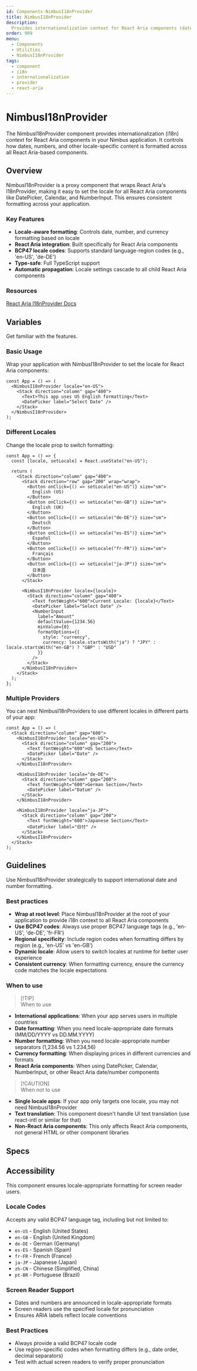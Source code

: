 ```yaml
---
id: Components-NimbusI18nProvider
title: NimbusI18nProvider
description:
  Provides internationalization context for React Aria components (dates, numbers, etc.)
order: 999
menu:
  - Components
  - Utilities
  - NimbusI18nProvider
tags:
  - component
  - i18n
  - internationalization
  - provider
  - react-aria
---
```


# NimbusI18nProvider

The NimbusI18nProvider component provides internationalization (i18n) context for React Aria components in your Nimbus application. It controls how dates, numbers, and other locale-specific content is formatted across all React Aria-based components.

## Overview

NimbusI18nProvider is a proxy component that wraps React Aria's I18nProvider, making it easy to set the locale for all React Aria components like DatePicker, Calendar, and NumberInput. This ensures consistent formatting across your application.

### Key Features

- **Locale-aware formatting**: Controls date, number, and currency formatting based on locale
- **React Aria integration**: Built specifically for React Aria components
- **BCP47 locale codes**: Supports standard language-region codes (e.g., 'en-US', 'de-DE')
- **Type-safe**: Full TypeScript support
- **Automatic propagation**: Locale settings cascade to all child React Aria components

### Resources

[React Aria I18nProvider Docs](https://react-spectrum.adobe.com/react-aria/I18nProvider.html)

## Variables

Get familiar with the features.

### Basic Usage

Wrap your application with NimbusI18nProvider to set the locale for React Aria components:

```jsx-live
const App = () => (
  <NimbusI18nProvider locale="en-US">
    <Stack direction="column" gap="400">
      <Text>This app uses US English formatting</Text>
      <DatePicker label="Select Date" />
    </Stack>
  </NimbusI18nProvider>
);
```

### Different Locales

Change the locale prop to switch formatting:

```jsx-live
const App = () => {
  const [locale, setLocale] = React.useState("en-US");

  return (
    <Stack direction="column" gap="400">
      <Stack direction="row" gap="200" wrap="wrap">
        <Button onClick={() => setLocale("en-US")} size="sm">
          English (US)
        </Button>
        <Button onClick={() => setLocale("en-GB")} size="sm">
          English (UK)
        </Button>
        <Button onClick={() => setLocale("de-DE")} size="sm">
          Deutsch
        </Button>
        <Button onClick={() => setLocale("es-ES")} size="sm">
          Español
        </Button>
        <Button onClick={() => setLocale("fr-FR")} size="sm">
          Français
        </Button>
        <Button onClick={() => setLocale("ja-JP")} size="sm">
          日本語
        </Button>
      </Stack>

      <NimbusI18nProvider locale={locale}>
        <Stack direction="column" gap="400">
          <Text fontWeight="600">Current Locale: {locale}</Text>
          <DatePicker label="Select Date" />
          <NumberInput
            label="Amount"
            defaultValue={1234.56}
            minValue={0}
            formatOptions={{
              style: "currency",
              currency: locale.startsWith("ja") ? "JPY" : locale.startsWith("en-GB") ? "GBP" : "USD"
            }}
          />
        </Stack>
      </NimbusI18nProvider>
    </Stack>
  );
};
```

### Multiple Providers

You can nest NimbusI18nProviders to use different locales in different parts of your app:

```jsx-live
const App = () => (
  <Stack direction="column" gap="600">
    <NimbusI18nProvider locale="en-US">
      <Stack direction="column" gap="200">
        <Text fontWeight="600">US Section</Text>
        <DatePicker label="Date" />
      </Stack>
    </NimbusI18nProvider>

    <NimbusI18nProvider locale="de-DE">
      <Stack direction="column" gap="200">
        <Text fontWeight="600">German Section</Text>
        <DatePicker label="Datum" />
      </Stack>
    </NimbusI18nProvider>

    <NimbusI18nProvider locale="ja-JP">
      <Stack direction="column" gap="200">
        <Text fontWeight="600">Japanese Section</Text>
        <DatePicker label="日付" />
      </Stack>
    </NimbusI18nProvider>
  </Stack>
);
```

## Guidelines

Use NimbusI18nProvider strategically to support international date and number formatting.

### Best practices

- **Wrap at root level**: Place NimbusI18nProvider at the root of your application to provide i18n context to all React Aria components
- **Use BCP47 codes**: Always use proper BCP47 language tags (e.g., 'en-US', 'de-DE', 'fr-FR')
- **Regional specificity**: Include region codes when formatting differs by region (e.g., 'en-US' vs 'en-GB')
- **Dynamic locale**: Allow users to switch locales at runtime for better user experience
- **Consistent currency**: When formatting currency, ensure the currency code matches the locale expectations

### When to use

> [!TIP]\
> When to use

- **International applications**: When your app serves users in multiple countries
- **Date formatting**: When you need locale-appropriate date formats (MM/DD/YYYY vs DD.MM.YYYY)
- **Number formatting**: When you need locale-appropriate number separators (1,234.56 vs 1.234,56)
- **Currency formatting**: When displaying prices in different currencies and formats
- **React Aria components**: When using DatePicker, Calendar, NumberInput, or other React Aria date/number components

> [!CAUTION]\
> When not to use

- **Single locale apps**: If your app only targets one locale, you may not need NimbusI18nProvider
- **Text translation**: This component doesn't handle UI text translation (use react-intl or similar for that)
- **Non-React Aria components**: This only affects React Aria components, not general HTML or other component libraries

## Specs

<PropsTable id="NimbusI18nProvider" />

## Accessibility

This component ensures locale-appropriate formatting for screen reader users.

### Locale Codes

Accepts any valid BCP47 language tag, including but not limited to:

- `en-US` - English (United States)
- `en-GB` - English (United Kingdom)
- `de-DE` - German (Germany)
- `es-ES` - Spanish (Spain)
- `fr-FR` - French (France)
- `ja-JP` - Japanese (Japan)
- `zh-CN` - Chinese (Simplified, China)
- `pt-BR` - Portuguese (Brazil)

### Screen Reader Support

- Dates and numbers are announced in locale-appropriate formats
- Screen readers use the specified locale for pronunciation
- Ensures ARIA labels reflect locale conventions

### Best Practices

- Always provide a valid BCP47 locale code
- Use region-specific codes when formatting differs (e.g., date order, decimal separators)
- Test with actual screen readers to verify proper pronunciation
